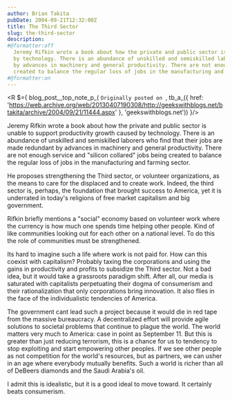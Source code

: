 ```yaml
---
author: Brian Takita
pubDate: 2004-09-21T12:32:00Z
title: The Third Sector
slug: the-third-sector
description:
#@formatter:off
  Jeremy Rifkin wrote a book about how the private and public sector is unable to support productivity growth caused
  by technology. There is an abundance of unskilled and semiskilled laborers who find that their jobs are made redundant
  by advances in machinery and general productivity. There are not enough service and "silicon collared" jobs being
  created to balance the regular loss of jobs in the manufacturing and farming sector.
#@formatter:on
---
```


<R $={
	blog_post__top_note_p_(
		`Originally posted on `,
		tb_a_({
			href: 'https://web.archive.org/web/20130407190308/http://geekswithblogs.net/btakita/archive/2004/09/21/11444.aspx'
		}, 'geekswithblogs.net'))
}/>

Jeremy Rifkin wrote a book about how the private and public sector is unable to support productivity growth caused
by technology. There is an abundance of unskilled and semiskilled laborers who find that their jobs are made redundant
by advances in machinery and general productivity. There are not enough service and "silicon collared" jobs being
created to balance the regular loss of jobs in the manufacturing and farming sector.

He proposes strengthening the Third sector, or volunteer organizations, as the means to care for the displaced and
to create work. Indeed, the third sector is, perhaps, the foundation that brought success to America, yet it is
underrated in today's religions of free market capitalism and big government.

Rifkin briefly mentions a "social" economy based on volunteer work where the currency is how much one spends time
helping other people. Kind of like communities looking out for each other on a national level. To do this the role
of communities must be strengthened.

Its hard to imagine such a life where work is not paid for. How can this coexist with capitalism? Probably taxing
the corporations and using the gains in productivity and profits to subsidize the Third sector. Not a bad idea, but
it would take a grassroots paradigm shift. After all, our media is saturated with capitalists perpetuating their
dogma of consumerism and their rationalization that only corporations bring innovation. It also flies in the face of
the individualistic tendencies of America.

The government cant lead such a project because it would die in red tape from the massive bureaucracy. A
decentralized effort will provide agile solutions to societal problems that continue to plague the world. The world
matters very much to America: case in point as September 11. But this is greater than just reducing terrorism, this
is a chance for us to tendency to stop exploiting and start empowering other peoples. If we see other people as not
competition for the world's resources, but as partners, we can usher in an age where everybody mutually benefits.
Such a world is richer than all of DeBeers diamonds and the Saudi Arabia's oil.

I admit this is idealistic, but it is a good ideal to move toward. It certainly beats consumerism.
